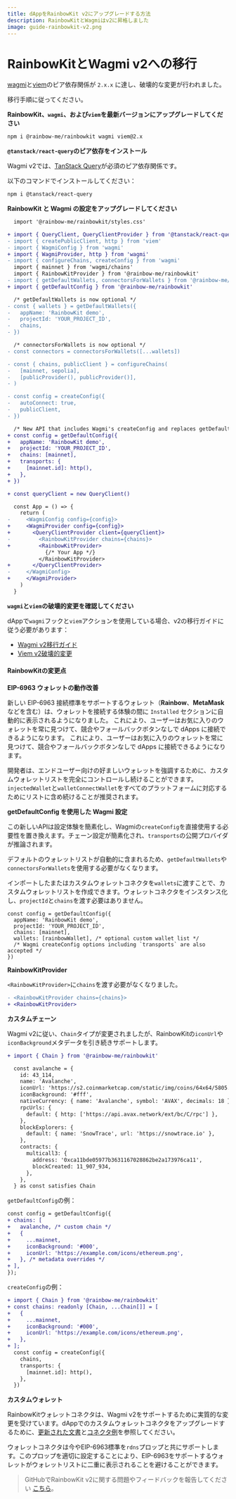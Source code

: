 ```yaml
---
title: dAppをRainbowKit v2にアップグレードする方法
description: RainbowKitとWagmiはv2に昇格しました
image: guide-rainbowkit-v2.png
---
```


# RainbowKitとWagmi v2への移行

[wagmi](https://wagmi.sh)と[viem](https://viem.sh)のピア依存関係が `2.x.x` に達し、破壊的な変更が行われました。

移行手順に従ってください。

**RainbowKit、`wagmi`、および`viem`を最新バージョンにアップグレードしてください**

```bash
npm i @rainbow-me/rainbowkit wagmi viem@2.x
```

**`@tanstack/react-query`のピア依存をインストール**

Wagmi v2では、[TanStack Query](https://tanstack.com/query/v5/docs/react/overview)が必須のピア依存関係です。

以下のコマンドでインストールしてください：

```bash
npm i @tanstack/react-query
```

**RainbowKit と Wagmi の設定をアップグレードしてください**

```diff
  import '@rainbow-me/rainbowkit/styles.css'

+ import { QueryClient, QueryClientProvider } from '@tanstack/react-query'
- import { createPublicClient, http } from 'viem'
- import { WagmiConfig } from 'wagmi'
+ import { WagmiProvider, http } from 'wagmi'
- import { configureChains, createConfig } from 'wagmi'
  import { mainnet } from 'wagmi/chains'
  import { RainbowKitProvider } from '@rainbow-me/rainbowkit'
- import { getDefaultWallets, connectorsForWallets } from '@rainbow-me/rainbowkit'
+ import { getDefaultConfig } from '@rainbow-me/rainbowkit'

  /* getDefaultWallets is now optional */
- const { wallets } = getDefaultWallets({
-   appName: 'RainbowKit demo',
-   projectId: 'YOUR_PROJECT_ID',
-   chains,
- })

  /* connectorsForWallets is now optional */
- const connectors = connectorsForWallets([...wallets])

- const { chains, publicClient } = configureChains( 
-   [mainnet, sepolia], 
-   [publicProvider(), publicProvider()],
- )

- const config = createConfig({
-   autoConnect: true,
-   publicClient,
- })

  /* New API that includes Wagmi's createConfig and replaces getDefaultWallets and connectorsForWallets */
+ const config = getDefaultConfig({
+   appName: 'RainbowKit demo',
+   projectId: 'YOUR_PROJECT_ID',
+   chains: [mainnet],
+   transports: {
+     [mainnet.id]: http(),
+   },
+ })

+ const queryClient = new QueryClient()

  const App = () => {
    return (
-     <WagmiConfig config={config}>
+     <WagmiProvider config={config}>
+       <QueryClientProvider client={queryClient}>
-         <RainbowKitProvider chains={chains}>
+         <RainbowKitProvider>
            {/* Your App */}
          </RainbowKitProvider>
+       </QueryClientProvider>
-     </WagmiConfig>
+     </WagmiProvider>
    )
  }
```

**`wagmi`と`viem`の破壊的変更を確認してください**

dAppで`wagmi`フックと`viem`アクションを使用している場合、v2の移行ガイドに従う必要があります：

- [Wagmi v2移行ガイド](https://wagmi.sh/react/guides/migrate-from-v1-to-v2)
- [Viem v2破壊的変更](https://viem.sh/docs/migration-guide.html#_2-x-x-breaking-changes)

#### RainbowKitの変更点

**EIP-6963 ウォレットの動作改善**

新しい EIP-6963 接続標準をサポートするウォレット（<b>Rainbow</b>、<b>MetaMask</b> などを含む）は、ウォレットを接続する体験の間に `Installed` セクションに自動的に表示されるようになりました。 これにより、ユーザーはお気に入りのウォレットを常に見つけて、競合やフォールバックボタンなしで dApps に接続できるようになります。 これにより、ユーザーはお気に入りのウォレットを常に見つけて、競合やフォールバックボタンなしで dApps に接続できるようになります。

開発者は、エンドユーザー向けの好ましいウォレットを強調するために、カスタムウォレットリストを完全にコントロールし続けることができます。`injectedWallet`と`walletConnectWallet`をすべてのプラットフォームに対応するためにリストに含め続けることが推奨されます。

**getDefaultConfig を使用した Wagmi 設定**

この新しいAPIは設定体験を簡素化し、Wagmiの`createConfig`を直接使用する必要性を置き換えます。チェーン設定が簡素化され、`transports`の公開プロバイダが推論されます。

デフォルトのウォレットリストが自動的に含まれるため、`getDefaultWallets`や`connectorsForWallets`を使用する必要がなくなります。

インポートしたまたはカスタムウォレットコネクタを`wallets`に渡すことで、カスタムウォレットリストを作成できます。ウォレットコネクタをインスタンス化し、`projectId`と`chains`を渡す必要はありません。

```
const config = getDefaultConfig({
  appName: 'RainbowKit demo',
  projectId: 'YOUR_PROJECT_ID',
  chains: [mainnet],
  wallets: [rainbowWallet], /* optional custom wallet list */
  /* Wagmi createConfig options including `transports` are also accepted */
})
```

**RainbowKitProvider**

`<RainbowKitProvider>`に`chains`を渡す必要がなくなりました。

```diff
- <RainbowKitProvider chains={chains}>
+ <RainbowKitProvider>
```

**カスタムチェーン**

Wagmi v2に従い、`Chain`タイプが変更されましたが、RainbowKitの`iconUrl`や`iconBackground`メタデータを引き続きサポートします。

```diff
+ import { Chain } from '@rainbow-me/rainbowkit'

  const avalanche = {
    id: 43_114,
    name: 'Avalanche',
    iconUrl: 'https://s2.coinmarketcap.com/static/img/coins/64x64/5805.png',
    iconBackground: '#fff',
    nativeCurrency: { name: 'Avalanche', symbol: 'AVAX', decimals: 18 },
    rpcUrls: {
      default: { http: ['https://api.avax.network/ext/bc/C/rpc'] },
    },
    blockExplorers: {
      default: { name: 'SnowTrace', url: 'https://snowtrace.io' },
    },
    contracts: {
      multicall3: {
        address: '0xca11bde05977b3631167028862be2a173976ca11',
        blockCreated: 11_907_934,
      },
    },
  } as const satisfies Chain
```

`getDefaultConfig`の例：

```diff
const config = getDefaultConfig({
+ chains: [
+   avalanche, /* custom chain */
+   {
+     ...mainnet,
+     iconBackground: '#000',
+     iconUrl: 'https://example.com/icons/ethereum.png',
+   }, /* metadata overrides */
+ ],
});
```

`createConfig`の例：

```diff
+ import { Chain } from '@rainbow-me/rainbowkit'
+ const chains: readonly [Chain, ...Chain[]] = [
+   {
+     ...mainnet,
+     iconBackground: '#000',
+     iconUrl: 'https://example.com/icons/ethereum.png',
+   },
+ ];
  const config = createConfig({
    chains,
    transports: {
      [mainnet.id]: http(),
    },
  })
```

**カスタムウォレット**

RainbowKitウォレットコネクタは、Wagmi v2をサポートするために実質的な変更を受けています。dAppでのカスタムウォレットコネクタをアップグレードするために、[更新された文書](https://www.rainbowkit.com/docs/custom-wallets)と[コネクタ例](https://github.com/rainbow-me/rainbowkit/tree/main/packages/rainbowkit/src/wallets/walletConnectors/rainbowWallet/rainbowWallet.ts)を参照してください。

ウォレットコネクタは今やEIP-6963標準を`rdns`プロップと共にサポートします。このプロップを適切に設定することにより、EIP-6963をサポートするウォレットがウォレットリストに二重に表示されることを避けることができます。

> GitHubでRainbowKit v2に関する問題やフィードバックを報告してください [こちら](https://github.com/rainbow-me/rainbowkit/issues/new/choose)。
